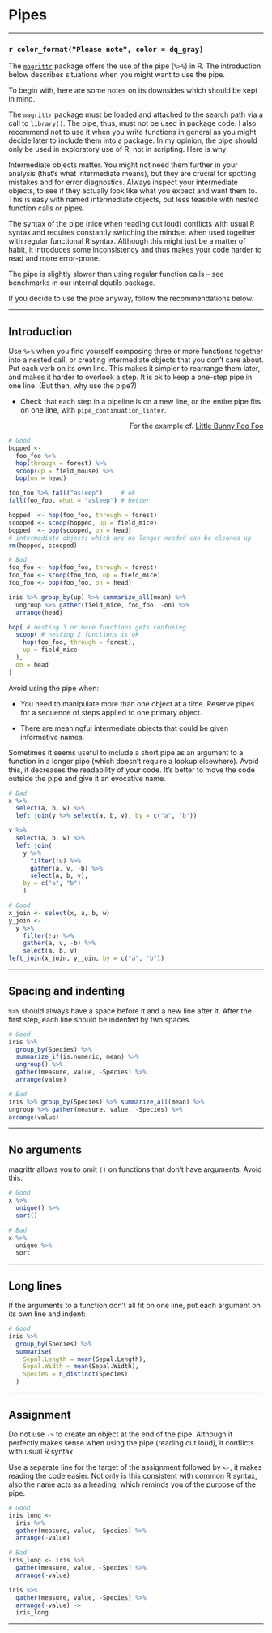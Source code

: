 # Pipes

--------------------------------------------------------------------------------

<!--```{block, type = "dqbox"}-->
### `r color_format("Please note", color = dq_gray)` {-}
  
The [`magrittr`](http://magrittr.tidyverse.org/) package offers the use of the pipe (`%>%`) in R. The introduction below describes situations when you might want to use the pipe.  

To begin with, here are some notes on its downsides which should be kept in 
mind. 

The `magrittr` package must be loaded and attached to the search path via a call to `library()`. The pipe, thus, must not be used in package code. I also recommend not to use it when you write functions in general as you might decide later to include them into a package.
In my opinion, the pipe should only be used in exploratory use of R, not in scripting. Here is why:  

Intermediate objects matter. You might not need them further in your analysis (that's what intermediate means), but they are crucial for spotting mistakes and for error diagnostics.
Always inspect your intermediate objects, to see if they actually look like what you expect and want them to. This is easy with named intermediate objects, but less feasible with nested function calls or pipes.

The syntax of the pipe (nice when reading out loud) conflicts with usual R syntax and requires constantly switching the mindset when used together with regular functional R syntax. Although this might just be a matter of habit, it introduces some inconsistency and thus makes your code harder to read and more error-prone.

The pipe is slightly slower than using regular function calls -- see benchmarks in our internal dqutils package.

If you decide to use the pipe anyway, follow the recommendations below.

--------------------------------------------------------------------------------

## Introduction

Use `%>%` when you find yourself composing three or more functions together 
into a nested call, or creating intermediate objects that you don't care about.
Put each verb on its own line.  This makes it simpler to rearrange 
them later, and makes it harder to overlook a step. It is ok to keep a one-step 
pipe in one line. (But then, why use the pipe?) 

* Check that each step in a pipeline is on a new line, or the entire pipe fits on one line, with `pipe_continuation_linter`. 

<div style = text-align:right>For the example cf. [Little Bunny Foo Foo](https://en.wikipedia.org/wiki/Little_Bunny_Foo_Foo)</div>

<div class = "good">
```r
# Good
bopped <- 
  foo_foo %>%
  hop(through = forest) %>%
  scoop(up = field_mouse) %>%
  bop(on = head)

foo_foo %>% fall("asleep")     # ok
fall(foo_foo, what = "asleep") # better

hopped  <- hop(foo_foo, through = forest)
scooped <- scoop(hopped, up = field_mice)
bopped  <- bop(scooped, on = head)
# intermediate objects which are no longer needed can be cleaned up
rm(hopped, scooped)
```
</div>

<div class = "bad">
```r
# Bad
foo_foo <- hop(foo_foo, through = forest)
foo_foo <- scoop(foo_foo, up = field_mice)
foo_foo <- bop(foo_foo, on = head)

iris %>% group_by(up) %>% summarize_all(mean) %>%
  ungroup %>% gather(field_mice, foo_foo, -on) %>%
  arrange(head)

bop( # nesting 3 or more functions gets confusing
  scoop( # nesting 2 functions is ok
    hop(foo_foo, through = forest),
    up = field_mice
  ),
  on = head
)
```
</div>

Avoid using the pipe when:

* You need to manipulate more than one object at a time. Reserve pipes for a 
  sequence of steps applied to one primary object.
 
* There are meaningful intermediate objects that could be given
  informative names.

Sometimes it seems useful to include a short pipe as an argument to a function 
in a longer pipe (which doesn't require a lookup elsewhere). Avoid this, it decreases the readability of your code. It's better to move the code outside the pipe and give it an evocative name.

<div class = "bad">
```r
# Bad
x %>%
  select(a, b, w) %>%
  left_join(y %>% select(a, b, v), by = c("a", "b"))

x %>%
  select(a, b, w) %>%
  left_join(
    y %>%
      filter(!u) %>% 
      gather(a, v, -b) %>% 
      select(a, b, v), 
    by = c("a", "b")
    )
```
</div>

<div class = "good">
```r
# Good
x_join <- select(x, a, b, w)
y_join <-
  y %>%
    filter(!u) %>%
    gather(a, v, -b) %>%
    select(a, b, v)
left_join(x_join, y_join, by = c("a", "b"))
```
</div>

--------------------------------------------------------------------------------

## Spacing and indenting

`%>%` should always have a space before it and a new line after it. After the 
first step, each line should be indented by two spaces.

<div class = "good">
```r
# Good
iris %>%
  group_by(Species) %>%
  summarize_if(is.numeric, mean) %>%
  ungroup() %>%
  gather(measure, value, -Species) %>%
  arrange(value)
```
</div>

<div class = "bad">
```r
# Bad
iris %>% group_by(Species) %>% summarize_all(mean) %>%
ungroup %>% gather(measure, value, -Species) %>%
arrange(value)
```
</div>

--------------------------------------------------------------------------------

## No arguments

magrittr allows you to omit `()` on functions that don't have arguments. Avoid 
this.

<div class = "good">
```r
# Good
x %>% 
  unique() %>%
  sort()
```
</div>

<div class = "bad">
```r
# Bad
x %>% 
  unique %>%
  sort
```
</div>

--------------------------------------------------------------------------------

## Long lines

If the arguments to a function don't all fit on one line, put each argument on 
its own line and indent:

<div class = "good">
```r
# Good
iris %>%
  group_by(Species) %>%
  summarise(
    Sepal.Length = mean(Sepal.Length),
    Sepal.Width = mean(Sepal.Width),
    Species = n_distinct(Species)
  )
```
</div>

--------------------------------------------------------------------------------

## Assignment

Do not use `->` to create an object at the end of the pipe. Although it 
perfectly makes sense when using the pipe (reading out loud), it conflicts with usual R syntax.

Use a separate line for the target of the assignment followed by `<-`, it makes reading the code easier. Not only is this consistent with common R syntax, also the name acts as a heading, which reminds you of the purpose of the pipe.


<div class = "good">
```r
# Good
iris_long <-
  iris %>%
  gather(measure, value, -Species) %>%
  arrange(-value)
```
</div>

<div class = "bad">
```r
# Bad
iris_long <- iris %>%
  gather(measure, value, -Species) %>%
  arrange(-value)

iris %>%
  gather(measure, value, -Species) %>%
  arrange(-value) ->
  iris_long
```
</div>

--------------------------------------------------------------------------------
